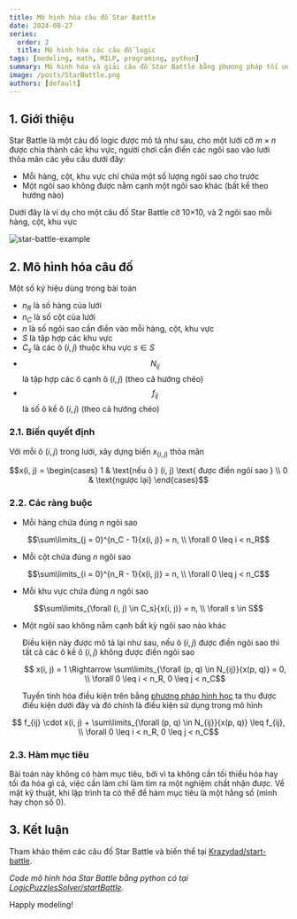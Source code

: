 ```yaml
---
title: Mô hình hóa câu đố Star Battle
date: 2024-08-27
series:
  order: 2
  title: Mô hình hóa các câu đố logic
tags: [modeling, math, MILP, programing, python]
summary: Mô hình hóa và giải câu đố Star Battle bằng phương pháp tối ưu tuyến tính hỗn hợp nguyên.
image: /posts/StarBattle.png
authors: [default]
---
```



## 1. Giới thiệu

Star Battle là một câu đố logic được mô tả như sau, cho một lưới cỡ $m×n$ được
chia thành các khu vực, người chơi cần điền các ngôi sao vào lưới thỏa mãn các
yêu cầu dưới đây:
- Mỗi hàng, cột, khu vực chỉ chứa một số lượng ngôi sao cho trước
- Một ngôi sao không được nằm cạnh một ngôi sao khác (bất kể theo hướng nào)

Dưới đây là ví dụ cho một câu đố Star Battle cỡ 10×10, và 2 ngôi sao mỗi hàng, cột, khu vực

![star-battle-example](/posts/StarBattle.png)

## 2. Mô hình hóa câu đố

Một số ký hiệu dùng trong bài toán
- $n_R$ là số hàng của lưới
- $n_C$ là số cột của lưới
- $n$ là số ngôi sao cần điền vào mỗi hàng, cột, khu vực
- $S$ là tập hợp các khu vực
- $C_s$ là các ô $(i, j)$ thuộc khu vực $s \in S$
- $$N_{ij}$$ là tập hợp các ô cạnh ô $(i, j)$ (theo cả hướng chéo)
- $$f_{ij}$$ là số ô kề ô $(i, j)$ (theo cả hướng chéo)

### 2.1. Biến quyết định

Với mỗi ô $(i, j)$ trong lưới, xây dựng biến $x_(i, j)$ thỏa mãn
```math
x(i, j) = \begin{cases}
    1 & \text{nếu ô } (i, j) \text{ được điền ngôi sao } \\
    0 & \text{ngược lại}
\end{cases}
```

### 2.2. Các ràng buộc

- Mỗi hàng chứa đúng $n$ ngôi sao
```math
\sum\limits_{j = 0}^{n_C - 1}{x(i, j)} = n, \\ \forall 0 \leq i < n_R
```

- Mỗi cột chứa đúng $n$ ngôi sao
```math
\sum\limits_{i = 0}^{n_R - 1}{x(i, j)} = n, \\ \forall 0 \leq j < n_C
```

- Mỗi khu vực chứa đúng $n$ ngôi sao
```math
\sum\limits_{\forall (i, j) \in C_s}{x(i, j)} = n, \\ \forall s \in S
```

- Một ngôi sao không nằm cạnh bất kỳ ngôi sao nào khác

  Điều kiện này được mô tả lại như sau, nếu ô $(i, j)$ được điền ngôi sao
  thì tất cả các ô kề ô $(i, j)$ không được điền ngôi sao

  ```math
    x(i, j) = 1 \Rightarrow \sum\limits_{\forall (p, q) \in N_{ij}}{x(p, q)} = 0, \\ \forall 0 \leq i < n_R, 0 \leq j < n_C
  ```

  Tuyến tính hóa điều kiện trên bằng [phương pháp hình học](/blog/modeling-tips-trick#2-m%C3%B4-h%C3%ACnh-h%C3%B3a-r%C3%A0ng-bu%E1%BB%99c-phi-tuy%E1%BA%BFn-b%E1%BA%B1ng-h%C3%ACnh-h%E1%BB%8Dc)
  ta thu được điều kiện dưới đây và đó chính là điều kiện sử dụng trong mô hình

```math
  f_{ij} \cdot x(i, j) + \sum\limits_{\forall (p, q) \in N_{ij}}{x(p, q)} \leq f_{ij}, \\ \forall 0 \leq i < n_R, 0 \leq j < n_C
```

### 2.3. Hàm mục tiêu

Bài toán này không có hàm mục tiêu, bởi vì ta không cần tối thiểu hóa hay tối đa hóa gì cả, việc
cần làm chỉ làm tìm ra một nghiệm chất nhận được. Về mặt kỹ thuật, khi lập trình ta có thể để hàm
mục tiêu là một hằng số (mình hay chọn số 0).

## 3. Kết luận

Tham khảo thêm các câu đố Star Battle và biến thể tại [Krazydad/start-battle](https://krazydad.com/starbattle/).

*Code mô hình hóa Star Battle bằng python có tại [LogicPuzzlesSolver/startBattle](https://github.com/Tung-hehe/LogicPuzzlesSolver/blob/main/src/puzzles/starBattle.py).*

Happly modeling! <Twemoji emoji="clinking-beer-mugs" />
